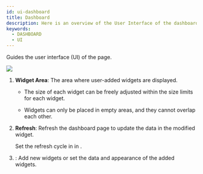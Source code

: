 ```yaml
---
id: ui-dashboard
title: Dashboard
description: Here is an overview of the User Interface of the dashboard page.
keywords:
  - DASHBOARD
  - UI
---
```


Guides the user interface (UI) of the <Cmd sid='shell.header.dashboard' /> page.

<Image src='/img/biostarx-dashboard.png' className='none' caption />

<Calloutlists>

1. **Widget Area**: The area where user-added widgets are displayed.

   * The size of each widget can be freely adjusted within the size limits for each widget.

   * Widgets can only be placed in empty areas, and they cannot overlap each other.

2. **Refresh**: Refresh the dashboard page to update the data in the modified widget.

   Set the refresh cycle in <Cmd sid='reportApp.autoRefreshInterval' product='2' /> in <Cmd sid='reportApp.dashboardSettings' product='2' />.

3. <Cmd sid='reportApp.dashboardSettings' product='2' />: Add new widgets or set the data and appearance of the added widgets.

</Calloutlists>
